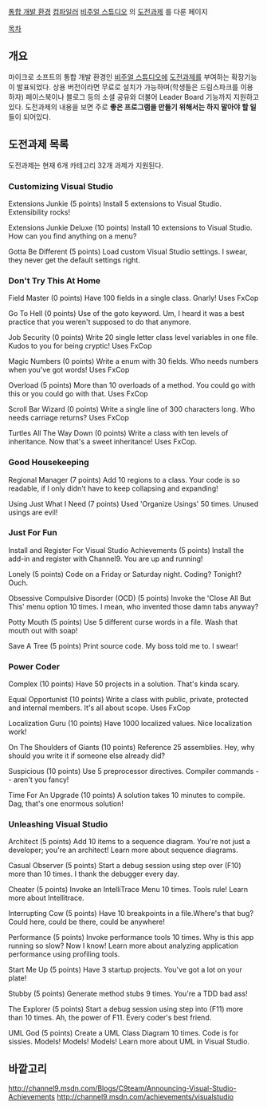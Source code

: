 [[통합 개발 환경]] [[컴파일러]] [[비주얼 스튜디오]] 의 [[도전과제]] 를 다룬 페이지

[[목차]]

== 개요 ==

마이크로 소프트의 통합 개발 환경인 [[비주얼 스튜디오]]에 [[도전과제]]를 부여하는 확장기능이 발표되었다. 상용 버전이라면 무료로 설치가 가능하며(학생들은 드림스파크를 이용하자) 페이스북이나 블로그 등의 소셜 공유와 더불어 Leader Board 기능까지 지원하고 있다. 도전과제의 내용을 보면 주로 '''좋은 프로그램을 만들기 위해서는 하지 말아야 할 일'''들이 되어있다.

== 도전과제 목록 ==
도전과제는 현재 6개 카테고리 32개 과제가 지원된다.

=== Customizing Visual Studio ===
Extensions Junkie
(5 points)
Install 5 extensions to Visual Studio. Extensibility rocks!

Extensions Junkie Deluxe
(10 points)
Install 10 extensions to Visual Studio. How can you find anything on a menu?

Gotta Be Different
(5 points)
Load custom Visual Studio settings. I swear, they never get the default settings right.

=== Don't Try This At Home ===
Field Master
(0 points)
Have 100 fields in a single class. Gnarly! Uses FxCop

Go To Hell
(0 points)
Use of the goto keyword. Um, I heard it was a best practice that you weren't supposed to do that anymore.

Job Security
(0 points)
Write 20 single letter class level variables in one file. Kudos to you for being cryptic! Uses FxCop

Magic Numbers
(0 points)
Write a enum with 30 fields. Who needs numbers when you've got words! Uses FxCop

Overload
(5 points)
More than 10 overloads of a method. You could go with this or you could go with that. Uses FxCop

Scroll Bar Wizard
(0 points)
Write a single line of 300 characters long. Who needs carriage returns? Uses FxCop

Turtles All The Way Down
(0 points)
Write a class with ten levels of inheritance. Now that's a sweet inheritance! Uses FxCop.

=== Good Housekeeping ===
Regional Manager
(7 points)
Add 10 regions to a class. Your code is so readable, if I only didn't have to keep collapsing and expanding!

Using Just What I Need
(7 points)
Used 'Organize Usings' 50 times. Unused usings are evil!

=== Just For Fun ===
Install and Register For Visual Studio Achievements
(5 points)
Install the add-in and register with Channel9. You are up and running!

Lonely
(5 points)
Code on a Friday or Saturday night. Coding? Tonight? Ouch.

Obsessive Compulsive Disorder (OCD)
(5 points)
Invoke the 'Close All But This' menu option 10 times. I mean, who invented those damn tabs anyway?

Potty Mouth
(5 points)
Use 5 different curse words in a file. Wash that mouth out with soap!

Save A Tree
(5 points)
Print source code. My boss told me to. I swear!

=== Power Coder ===
Complex
(10 points)
Have 50 projects in a solution. That's kinda scary.

Equal Opportunist
(10 points)
Write a class with public, private, protected and internal members. It's all about scope. Uses FxCop

Localization Guru
(10 points)
Have 1000 localized values. Nice localization work!

On The Shoulders of Giants
(10 points)
Reference 25 assemblies. Hey, why should you write it if someone else already did?

Suspicious
(10 points)
Use 5 preprocessor directives. Compiler commands -- aren't you fancy!

Time For An Upgrade
(10 points)
A solution takes 10 minutes to compile. Dag, that's one enormous solution!

=== Unleashing Visual Studio ===


Architect
(5 points)
Add 10 items to a sequence diagram. You're not just a developer; you're an architect! Learn more about sequence diagrams.

Casual Observer
(5 points)
Start a debug session using step over (F10) more than 10 times. I thank the debugger every day.

Cheater
(5 points)
Invoke an IntelliTrace Menu 10 times. Tools rule! Learn more about Intellitrace.

Interrupting Cow
(5 points)
Have 10 breakpoints in a file.Where's that bug? Could here, could be there, could be anywhere!

Performance
(5 points)
Invoke performance tools 10 times. Why is this app running so slow? Now I know! Learn more about analyzing application performance using profiling tools.

Start Me Up
(5 points)
Have 3 startup projects. You've got a lot on your plate!

Stubby
(5 points)
Generate method stubs 9 times. You're a TDD bad ass!

The Explorer
(5 points)
Start a debug session using step into (F11) more than 10 times. Ah, the power of F11. Every coder's best friend.

UML God
(5 points)
Create a UML Class Diagram 10 times. Code is for sissies. Models! Models! Models! Learn more about UML in Visual Studio.


== 바깥고리 ==

http://channel9.msdn.com/Blogs/C9team/Announcing-Visual-Studio-Achievements
http://channel9.msdn.com/achievements/visualstudio

